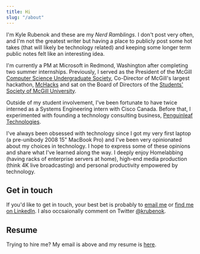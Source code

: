 ```yaml
---
title: Hi
slug: "/about"
---
```


I'm Kyle Rubenok and these are my _Nerd Ramblings_. I don't post very often, and I'm not the greatest writer but having a place to publicly post some hot takes (that will likely be technology related) and keeping some longer term public notes felt like an interesting idea.

I'm currently a PM at Microsoft in Redmond, Washington after completing two summer internships. Previously, I served as the President of the McGill [Computer Science Undergraduate Society](https://mcgill-csus.ca), Co-Director of McGill's largest hackathon, [McHacks](https://mchacks.ca) and sat on the Board of Directors of the [Students' Society of McGill University](https://ssmu.ca/).

Outside of my student involvement, I've been fortunate to have twice interned as a Systems Engineering intern with Cisco Canada. Before that, I experimented with founding a technology consulting business, [Penguinleaf Technologies](https://penguinleaf.com).

I've always been obsessed with technology since I got my very first laptop (a pre-unibody 2008 15" MacBook Pro) and I've been very opinionated about my choices in technology. I hope to express some of these opinions and share what I've learned along the way. I deeply enjoy Homelabbing (having racks of enterprise servers at home), high-end media production (think 4K live broadcasting) and personal productivity empowered by technology.

## Get in touch

If you'd like to get in touch, your best bet is probably to [email me](mailto:contact@rubenok.ca) or [find me on LinkedIn](https://www.linkedin.com/in/krubenok/). I also occsaionally comment on Twitter [@krubenok](https://twitter.com/krubenok).

## Resume

Trying to hire me? My email is above and my resume is [here](/resume/resume.pdf).
